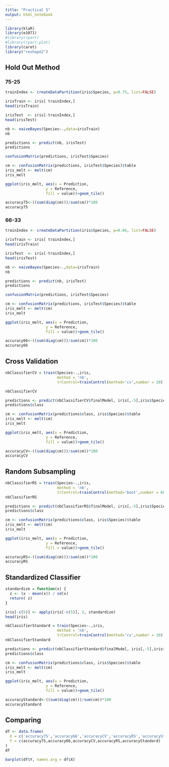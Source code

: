 ```yaml
---
title: "Practical 5"
output: html_notebook
---
```



```r
library(klaR)
library(e1071)
#library(rpart)
#library(rpart.plot)
library(caret)
library("reshape2")
```

## Hold Out Method
### 75-25

```r
trainIndex <- createDataPartition(iris$Species, p=0.75, list=FALSE)
```


```r
irisTrain <- iris[ trainIndex,]
head(irisTrain)
```

```r
irisTest  <- iris[-trainIndex,]
head(irisTest)
```


```r
nb <- naiveBayes(Species~.,data=irisTrain)
nb
```

```r
predictions <- predict(nb, irisTest)
predictions
```


```r
confusionMatrix(predictions, irisTest$Species)
```

```r
cm <- confusionMatrix(predictions, irisTest$Species)$table
iris_melt <- melt(cm)
iris_melt
```

```r
ggplot(iris_melt, aes(x = Prediction,
                  y = Reference,
                  fill = value))+geom_tile()
```

```r
accuracy75<-((sum(diag(cm)))/sum(cm))*100
accuracy75
```

### 66-33


```r
trainIndex <- createDataPartition(iris$Species, p=0.66, list=FALSE)
```


```r
irisTrain <- iris[ trainIndex,]
head(irisTrain)
```

```r
irisTest  <- iris[-trainIndex,]
head(irisTest)
```


```r
nb <- naiveBayes(Species~.,data=irisTrain)
nb
```

```r
predictions <- predict(nb, irisTest)
predictions
```


```r
confusionMatrix(predictions, irisTest$Species)
```

```r
cm <- confusionMatrix(predictions, irisTest$Species)$table
iris_melt <- melt(cm)
iris_melt
```

```r
ggplot(iris_melt, aes(x = Prediction,
                  y = Reference,
                  fill = value))+geom_tile()
```
```r
accuracy66<-((sum(diag(cm)))/sum(cm))*100
accuracy66
```

## Cross Validation

```r
nbClassifierCV = train(Species~.,iris,
                       method = 'nb',
                       trControl=trainControl(method='cv',number = 10))
```


```r
nbClassifierCV
```

```r
predictions <- predict(nbClassifierCV$finalModel, iris[,-5],iris$Species)
predictions$class
```

```r
cm <- confusionMatrix(predictions$class, iris$Species)$table
iris_melt <- melt(cm)
iris_melt
```

```r
ggplot(iris_melt, aes(x = Prediction,
                  y = Reference,
                  fill = value))+geom_tile()
```

```r
accuracyCV<-((sum(diag(cm)))/sum(cm))*100
accuracyCV
```
## Random Subsampling


```r
nbClassifierRS = train(Species~.,iris,
                       method = 'nb',
                       trControl=trainControl(method='boot',number = 60))
nbClassifierRS

```


```r
predictions <- predict(nbClassifierRS$finalModel, iris[,-5],iris$Species)
predictions$class
```

```r
cm <- confusionMatrix(predictions$class, iris$Species)$table
iris_melt <- melt(cm)
iris_melt
```

```r
ggplot(iris_melt, aes(x = Prediction,
                  y = Reference,
                  fill = value))+geom_tile()
```

```r
accuracyRS<-((sum(diag(cm)))/sum(cm))*100
accuracyRS
```

## Standardized Classifier
```r
standardize = function(x) {
  z <- (x - mean(x)) / sd(x)
  return( z)
}

iris[-c(5)] <- apply(iris[-c(5)], 2, standardize)
head(iris)
```


```r
nbClassifierStandard = train(Species~.,iris,
                       method = 'nb',
                       trControl=trainControl(method='cv',number = 10))
nbClassifierStandard
```


```r
predictions <- predict(nbClassifierStandard$finalModel, iris[,-5],iris$Species)
predictions$class
```

```r
cm <- confusionMatrix(predictions$class, iris$Species)$table
iris_melt <- melt(cm)
iris_melt
```

```r
ggplot(iris_melt, aes(x = Prediction,
                  y = Reference,
                  fill = value))+geom_tile()
```

```r
accuracyStandard<-((sum(diag(cm)))/sum(cm))*100
accuracyStandard
```
## Comparing
```r
df <- data.frame(
  X = c('accuracy75','accuracy66','accuracyCV','accuracyRS','accuracyStandard'),
  Y = c(accuracy75,accuracy66,accuracyCV,accuracyRS,accuracyStandard)
)
df
```


```r
barplot(df$Y, names.arg = df$X)
```

